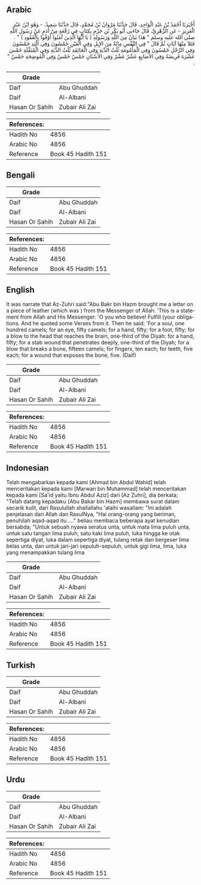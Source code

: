 ## Arabic


<div dir="rtl" lang="ar" style={{fontSize:'larger',backgroundColor:'#f8f9fa',padding:20}}>
أَخْبَرَنَا أَحْمَدُ بْنُ عَبْدِ الْوَاحِدِ، قَالَ حَدَّثَنَا مَرْوَانُ بْنُ مُحَمَّدٍ، قَالَ حَدَّثَنَا سَعِيدٌ، - وَهُوَ ابْنُ عَبْدِ الْعَزِيزِ - عَنِ الزُّهْرِيِّ، قَالَ جَاءَنِي أَبُو بَكْرِ بْنِ حَزْمٍ بِكِتَابٍ فِي رُقْعَةٍ مِنْ أَدَمٍ عَنْ رَسُولِ اللَّهِ صلى الله عليه وسلم ‏"‏ هَذَا بَيَانٌ مِنَ اللَّهِ وَرَسُولِهِ ‏(‏ يَا أَيُّهَا الَّذِينَ آمَنُوا أَوْفُوا بِالْعُقُودِ ‏)‏ ‏"‏ ‏.‏ فَتَلاَ مِنْهَا آيَاتٍ ثُمَّ قَالَ ‏"‏ فِي النَّفْسِ مِائَةٌ مِنَ الإِبِلِ وَفِي الْعَيْنِ خَمْسُونَ وَفِي الْيَدِ خَمْسُونَ وَفِي الرِّجْلِ خَمْسُونَ وَفِي الْمَأْمُومَةِ ثُلُثُ الدِّيَةِ وَفِي الْجَائِفَةِ ثُلُثُ الدِّيَةِ وَفِي الْمُنَقِّلَةِ خَمْسَ عَشْرَةَ فَرِيضَةً وَفِي الأَصَابِعِ عَشْرٌ عَشْرٌ وَفِي الأَسْنَانِ خَمْسٌ خَمْسٌ وَفِي الْمُوضِحَةِ خَمْسٌ ‏"‏ ‏.‏
</div>
<div style={{backgroundColor:'#f8f9fa',padding:20, marginBottom: 10}}><table> <thead> <tr> <th>Grade</th> <th></th> </tr> </thead> <tbody> <tr><td>Daif</td><td>Abu Ghuddah</td></tr><tr><td>Daif</td><td>Al-Albani</td></tr><tr><td>Hasan Or Sahih</td><td>Zubair Ali Zai</td></tr></tbody></table><table> <thead> <tr> <th>References:</th> <th></th> </tr> </thead> <tbody><tr><td>Hadith No</td><td>4856</td></tr><tr><td>Arabic No</td><td>4856</td></tr><tr><td>Reference</td><td>Book 45 Hadith 151</td></tr></tbody></table></div>

## Bengali


<div dir="ltr" lang="bn" style={{fontSize:'larger',backgroundColor:'#f8f9fa',padding:20}}>

</div>
<div style={{backgroundColor:'#f8f9fa',padding:20, marginBottom: 10}}><table> <thead> <tr> <th>Grade</th> <th></th> </tr> </thead> <tbody> <tr><td>Daif</td><td>Abu Ghuddah</td></tr><tr><td>Daif</td><td>Al-Albani</td></tr><tr><td>Hasan Or Sahih</td><td>Zubair Ali Zai</td></tr></tbody></table><table> <thead> <tr> <th>References:</th> <th></th> </tr> </thead> <tbody><tr><td>Hadith No</td><td>4856</td></tr><tr><td>Arabic No</td><td>4856</td></tr><tr><td>Reference</td><td>Book 45 Hadith 151</td></tr></tbody></table></div>

## English


<div dir="ltr" lang="en" style={{fontSize:'larger',backgroundColor:'#f8f9fa',padding:20}}>
It was narrate that Az-Zuhri said:"Abu Bakr bin Hazm brought me a letter on a piece of leather (which was ) from the Messenger of Allah: 'This is a statement from Allah and His Messenger: 'O you who believe! Fulfill (your obligations. And he quoted some Verses from it. Then he said: 'For a soul, one hundred camels; for an eye, fifty camels; for a hand, fifty; for a foot, fifty; for a blow to the head that reaches the brain, one-third of the Diyah: for a hand, fifty; for a stab wound that penetrates deeply, one-third of the Diyah; for a blow that breaks a bone, fifteen camels; for fingers, ten each; for teeth, five each; for a wound that exposes the bone, five. (Daif)
</div>
<div style={{backgroundColor:'#f8f9fa',padding:20, marginBottom: 10}}><table> <thead> <tr> <th>Grade</th> <th></th> </tr> </thead> <tbody> <tr><td>Daif</td><td>Abu Ghuddah</td></tr><tr><td>Daif</td><td>Al-Albani</td></tr><tr><td>Hasan Or Sahih</td><td>Zubair Ali Zai</td></tr></tbody></table><table> <thead> <tr> <th>References:</th> <th></th> </tr> </thead> <tbody><tr><td>Hadith No</td><td>4856</td></tr><tr><td>Arabic No</td><td>4856</td></tr><tr><td>Reference</td><td>Book 45 Hadith 151</td></tr></tbody></table></div>

## Indonesian


<div dir="ltr" lang="id" style={{fontSize:'larger',backgroundColor:'#f8f9fa',padding:20}}>
Telah mengabarkan kepada kami [Ahmad bin Abdul Wahid] telah menceritakan kepada kami [Marwan bin Muhammad] telah menceritakan kepada kami [Sa'id yaitu Ibnu Abdul Aziz] dari [Az Zuhri], dia berkata; "Telah datang kepadaku [Abu Bakar bin Hazm] membawa surat dalam secarik kulit, dari Rasulullah shallallahu 'alaihi wasallam: "Ini adalah penjelasan dari Allah dan RasulNya, "Hai orang-orang yang beriman, penuhilah aqad-aqad itu....." beliau membaca beberapa ayat kenudian bersabda; "Untuk sebuah nyawa seratus unta, untuk mata lima puluh unta, untuk satu tangan lima puluh, satu kaki lima puluh, luka hingga ke otak sepertiga diyat, luka dalam sepertiga diyat, tulang retak dan bergeser lima belas unta, dan untuk jari-jari sepuluh-sepuluh, untuk gigi lima, lima, luka yang menampakkan tulang lima
</div>
<div style={{backgroundColor:'#f8f9fa',padding:20, marginBottom: 10}}><table> <thead> <tr> <th>Grade</th> <th></th> </tr> </thead> <tbody> <tr><td>Daif</td><td>Abu Ghuddah</td></tr><tr><td>Daif</td><td>Al-Albani</td></tr><tr><td>Hasan Or Sahih</td><td>Zubair Ali Zai</td></tr></tbody></table><table> <thead> <tr> <th>References:</th> <th></th> </tr> </thead> <tbody><tr><td>Hadith No</td><td>4856</td></tr><tr><td>Arabic No</td><td>4856</td></tr><tr><td>Reference</td><td>Book 45 Hadith 151</td></tr></tbody></table></div>

## Turkish


<div dir="ltr" lang="tr" style={{fontSize:'larger',backgroundColor:'#f8f9fa',padding:20}}>

</div>
<div style={{backgroundColor:'#f8f9fa',padding:20, marginBottom: 10}}><table> <thead> <tr> <th>Grade</th> <th></th> </tr> </thead> <tbody> <tr><td>Daif</td><td>Abu Ghuddah</td></tr><tr><td>Daif</td><td>Al-Albani</td></tr><tr><td>Hasan Or Sahih</td><td>Zubair Ali Zai</td></tr></tbody></table><table> <thead> <tr> <th>References:</th> <th></th> </tr> </thead> <tbody><tr><td>Hadith No</td><td>4856</td></tr><tr><td>Arabic No</td><td>4856</td></tr><tr><td>Reference</td><td>Book 45 Hadith 151</td></tr></tbody></table></div>

## Urdu


<div dir="rtl" lang="ur" style={{fontSize:'larger',backgroundColor:'#f8f9fa',padding:20}}>

</div>
<div style={{backgroundColor:'#f8f9fa',padding:20, marginBottom: 10}}><table> <thead> <tr> <th>Grade</th> <th></th> </tr> </thead> <tbody> <tr><td>Daif</td><td>Abu Ghuddah</td></tr><tr><td>Daif</td><td>Al-Albani</td></tr><tr><td>Hasan Or Sahih</td><td>Zubair Ali Zai</td></tr></tbody></table><table> <thead> <tr> <th>References:</th> <th></th> </tr> </thead> <tbody><tr><td>Hadith No</td><td>4856</td></tr><tr><td>Arabic No</td><td>4856</td></tr><tr><td>Reference</td><td>Book 45 Hadith 151</td></tr></tbody></table></div>